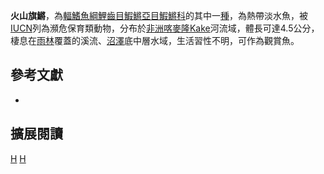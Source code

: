 {{Speciesbox 
| taxon = Aphyosemion volcanum
| status = NE
| status_system = IUCN3.1
| authority =  [[Radda|Radda]] & [[Wildekamp|Wildekamp]], 1977
| synonyms = 
}}
'''火山旗鱂'''，為[[輻鰭魚綱|輻鰭魚綱]][[鯉齒目|鯉齒目]][[鰕鱂亞目|鰕鱂亞目]][[鰕鱂科|鰕鱂科]]的其中一[[種|種]]，為熱帶淡水魚，被[[IUCN|IUCN]]列為瀕危保育類動物，分布於[[非洲|非洲]][[喀麥隆|喀麥隆]]Kake河流域，體長可達4.5公分，棲息在[[雨林|雨林]]覆蓋的溪流、[[沼澤|沼澤]]底中層水域，生活習性不明，可作為觀賞魚。

== 參考文獻 ==
*{{FishBase_species|genus=Aphyosemion|species=volcanum|year=2014|month=7}}

== 擴展閱讀 ==
{{refbegin}}
{{wikispecies-inline|Aphyosemion volcanum|火山旗鱂}}
{{refend}}
{{Taxonbar|from=Q5523346}}

[[Category:觀賞魚|H]]
[[Category:旗鱂屬|H]]


{{魚類小作品}}